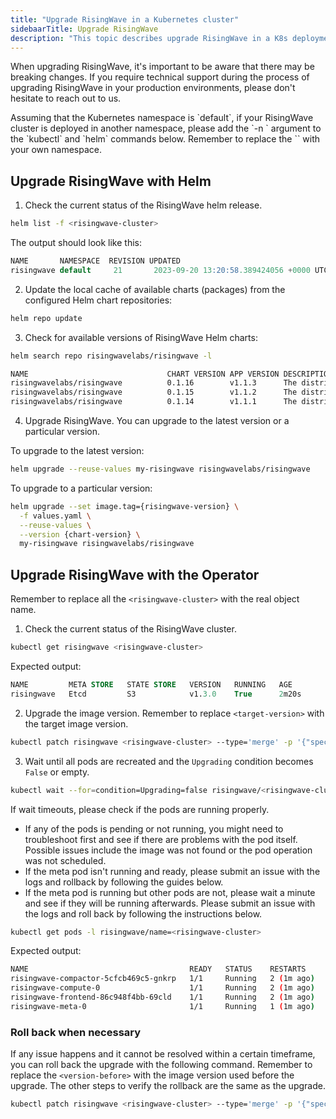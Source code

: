 ```yaml
---
title: "Upgrade RisingWave in a Kubernetes cluster"
sidebaarTitle: Upgrade RisingWave
description: "This topic describes upgrade RisingWave in a K8s deployment with the RisingWave Kubernetes Operator and Helm."
---
```


<Warning>


When upgrading RisingWave, it's important to be aware that there may be breaking changes. If you require technical support during the process of upgrading RisingWave in your production environments, please don't hesitate to reach out to us.
</Warning>

<Note>
Assuming that the Kubernetes namespace is `default`, if your RisingWave cluster is deployed in another namespace, please add the `-n <namespace>` argument to the `kubectl` and `helm` commands below. Remember to replace the `<namespace>` with your own namespace.
</Note>

## Upgrade RisingWave with Helm[](#upgrade-risingwave-with-helm "Direct link to Upgrade RisingWave with Helm")

1. Check the current status of the RisingWave helm release.

```bash
helm list -f <risingwave-cluster>
```

The output should look like this:

```sql
NAME       NAMESPACE  REVISION UPDATED                                  STATUS   CHART                        APP VERSION
risingwave default     21       2023-09-20 13:20:58.389424056 +0000 UTC  deployed risingwave-0.1.16 v1.3.0
```

2. Update the local cache of available charts (packages) from the configured Helm chart repositories:

```bash
helm repo update
```

3. Check for available versions of RisingWave Helm charts:

```bash
helm search repo risingwavelabs/risingwave -l
```

```bash
NAME                               CHART VERSION APP VERSION DESCRIPTION
risingwavelabs/risingwave          0.1.16        v1.1.3      The distributed streaming database SQL stream p...
risingwavelabs/risingwave          0.1.15        v1.1.2      The distributed streaming database SQL stream p...
risingwavelabs/risingwave          0.1.14        v1.1.1      The distributed streaming database SQL stream p...
```

4. Upgrade RisingWave. You can upgrade to the latest version or a particular version.

To upgrade to the latest version:

```bash
helm upgrade --reuse-values my-risingwave risingwavelabs/risingwave
```

To upgrade to a particular version:

```bash
helm upgrade --set image.tag={risingwave-version} \
  -f values.yaml \
  --reuse-values \
  --version {chart-version} \
  my-risingwave risingwavelabs/risingwave
```

## Upgrade RisingWave with the Operator

Remember to replace all the `<risingwave-cluster>` with the real object name.

1. Check the current status of the RisingWave cluster.

```bash
kubectl get risingwave <risingwave-cluster>
```

Expected output:

```sql
NAME         META STORE   STATE STORE   VERSION   RUNNING   AGE
risingwave   Etcd         S3            v1.3.0    True      2m20s
```

2. Upgrade the image version. Remember to replace `<target-version>` with the target image version.

```bash
kubectl patch risingwave <risingwave-cluster> --type='merge' -p '{"spec": {"image": "ghcr.io/risingwavelabs/risingwave:<target-version>"}}'
```

3. Wait until all pods are recreated and the `Upgrading` condition becomes `False` or empty.

```bash
kubectl wait --for=condition=Upgrading=false risingwave/<risingwave-cluster>
```

If wait timeouts, please check if the pods are running properly.

* If any of the pods is pending or not running, you might need to troubleshoot first and see if there are problems with the pod itself. Possible issues include the image was not found or the pod operation was not scheduled.
* If the meta pod isn't running and ready, please submit an issue with the logs and rollback by following the guides below.
* If the meta pod is running but other pods are not, please wait a minute and see if they will be running afterwards. Please submit an issue with the logs and roll back by following the instructions below.

```bash
kubectl get pods -l risingwave/name=<risingwave-cluster>
```

Expected output:

```bash
NAME                                    READY   STATUS    RESTARTS      AGE
risingwave-compactor-5cfcb469c5-gnkrp   1/1     Running   2 (1m ago)    2m35s
risingwave-compute-0                    1/1     Running   2 (1m ago)    2m35s
risingwave-frontend-86c948f4bb-69cld    1/1     Running   2 (1m ago)    2m35s
risingwave-meta-0                       1/1     Running   1 (1m ago)    2m35s
```

### Roll back when necessary

If any issue happens and it cannot be resolved within a certain timeframe, you can roll back the upgrade with the following command. Remember to replace the `<version-before>` with the image version used before the upgrade. The other steps to verify the rollback are the same as the upgrade.

```bash
kubectl patch risingwave <risingwave-cluster> --type='merge' -p '{"spec": {"image": "ghcr.io/risingwavelabs/risingwave:<version-before>"}}'
```
